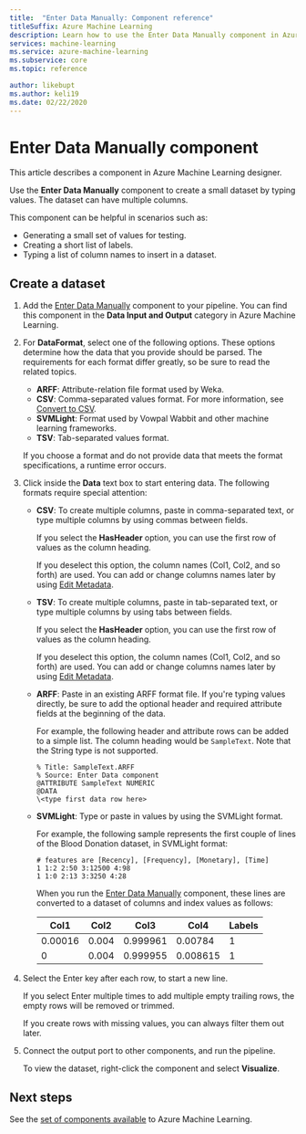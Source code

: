 ```yaml
---
title:  "Enter Data Manually: Component reference"
titleSuffix: Azure Machine Learning
description: Learn how to use the Enter Data Manually component in Azure Machine Learning to create a small dataset by typing values. The dataset can have multiple columns.
services: machine-learning
ms.service: azure-machine-learning
ms.subservice: core
ms.topic: reference

author: likebupt
ms.author: keli19
ms.date: 02/22/2020
---
```

# Enter Data Manually component

This article describes a component in Azure Machine Learning designer.

Use the **Enter Data Manually** component to create a small dataset by typing values. The dataset can have multiple columns.
  
This component can be helpful in scenarios such as:  
  
- Generating a small set of values for testing.  
- Creating a short list of labels.  
- Typing a list of column names to insert in a dataset.

## Create a dataset 
  
1. Add the [Enter Data Manually](./enter-data-manually.md) component to your pipeline. You can find this component in the **Data Input and Output** category in Azure Machine Learning. 
  
1. For **DataFormat**, select one of the following options. These options determine how the data that you provide should be parsed. The requirements for each format differ greatly, so be sure to read the related topics.  
  
   - **ARFF**: Attribute-relation file format used by Weka.   
   - **CSV**: Comma-separated values format. For more information, see [Convert to CSV](./convert-to-csv.md).    
   - **SVMLight**: Format used by Vowpal Wabbit and other machine learning frameworks.    
   - **TSV**: Tab-separated values format.

   If you choose a format and do not provide data that meets the format specifications, a runtime error occurs.
  
1. Click inside the **Data** text box to start entering data. The following formats require special attention:  
  
   - **CSV**: To create multiple columns, paste in comma-separated text, or type multiple columns by using commas between fields.
  
     If you select the **HasHeader** option, you can use the first row of values as the column heading.  
  
     If you deselect this option, the column names (Col1, Col2, and so forth) are used. You can add or change columns names later by using [Edit Metadata](./edit-metadata.md).  
  
   - **TSV**: To create multiple columns, paste in tab-separated text, or type multiple columns by using tabs between fields.  
  
     If you select the **HasHeader** option, you can use the first row of values as the column heading.  
  
     If you deselect this option, the column names (Col1, Col2, and so forth) are used. You can add or change columns names later by using [Edit Metadata](./edit-metadata.md).  
  
   - **ARFF**: Paste in an existing ARFF format file. If you're typing values directly, be sure to add the optional header and required attribute fields at the beginning of the data. 

     For example, the following header and attribute rows can be added to a simple list. The column heading would be `SampleText`. Note that the String type is not supported.
    
     ```text
     % Title: SampleText.ARFF  
     % Source: Enter Data component  
     @ATTRIBUTE SampleText NUMERIC  
     @DATA  
     \<type first data row here>  
     ```

   - **SVMLight**: Type or paste in values by using the SVMLight format.  
  
     For example, the following sample represents the first couple of lines of the Blood Donation dataset, in SVMLight format:  
  
     ```text  
     # features are [Recency], [Frequency], [Monetary], [Time]  
     1 1:2 2:50 3:12500 4:98   
     1 1:0 2:13 3:3250 4:28   
     ```  
  
     When you run the [Enter Data Manually](./enter-data-manually.md) component, these lines are converted to a dataset of columns and index values as follows:  
  
     |Col1|Col2|Col3|Col4|Labels|  
     |-|-|-|-|-|  
     |0.00016|0.004|0.999961|0.00784|1|  
     |0|0.004|0.999955|0.008615|1|  
  
1. Select the Enter key after each row, to start a new line.      
     
   If you select Enter multiple times to add multiple empty trailing rows, the empty rows will be removed or trimmed.  
  
   If you create rows with missing values, you can always filter them out later.  
  
1. Connect the output port to other components, and run the pipeline.  
  
   To view the dataset, right-click the component and select **Visualize**.

## Next steps

See the [set of components available](component-reference.md) to Azure Machine Learning. 